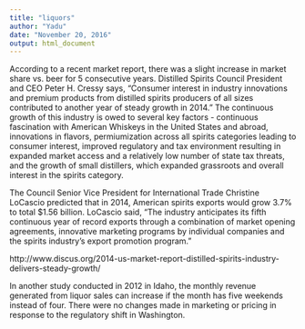 ```yaml
---
title: "liquors"
author: "Yadu"
date: "November 20, 2016"
output: html_document
---
```


According to a recent market report, there was a slight increase in market share vs. beer for 5 consecutive years. Distilled Spirits Council President and CEO Peter H. Cressy says, "Consumer interest in industry innovations and premium products from distilled spirits producers of all sizes contributed to another year of steady growth in 2014." The continuous growth of this industry is owed to several key factors - continuous fascination with American Whiskeys in the United States and abroad, innovations in flavors, permiumization across all spirits categories leading to consumer interest, improved regulatory and tax environment resulting in expanded market access and a relatively low number of state tax threats, and the growth of small distillers, which expanded grassroots and overall interest in the spirits category. 

The Council Senior Vice President for International Trade Christine LoCascio predicted that in 2014, American spirits exports would grow 3.7% to total $1.56 billion. LoCascio said, "The industry anticipates its fifth continuous year of record exports through a combination of market opening agreements, innovative marketing programs by individual companies and the spirits industry's export promotion program." 

http://www.discus.org/2014-us-market-report-distilled-spirits-industry-delivers-steady-growth/

In another study conducted in 2012 in Idaho, the monthly revenue generated from liquor sales can increase if the month has five weekends instead of four. There were no changes made in marketing or pricing in response to the regulatory shift in Washington.  